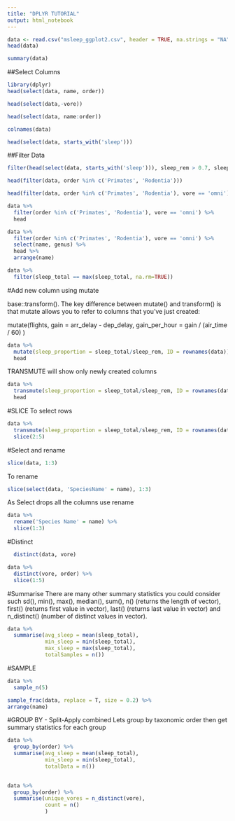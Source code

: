 ```yaml
---
title: "DPLYR TUTORIAL"
output: html_notebook
---
```


```r
data <- read.csv("msleep_ggplot2.csv", header = TRUE, na.strings = "NA")
head(data)
```

```r
summary(data)
```
##Select Columns
```r
library(dplyr)
head(select(data, name, order))
```

```r
head(select(data,-vore))
```

```r
head(select(data, name:order))
```

```r
colnames(data)
```

```r
head(select(data, starts_with('sleep')))
```

##Filter Data
```r
filter(head(select(data, starts_with('sleep'))), sleep_rem > 0.7, sleep_cycle > 0.14)
```

```r
head(filter(data, order %in% c('Primates', 'Rodentia')))
```

```r
head(filter(data, order %in% c('Primates', 'Rodentia'), vore == 'omni'))
```
```r
data %>%
  filter(order %in% c('Primates', 'Rodentia'), vore == 'omni') %>%
  head
```
```r
data %>%
  filter(order %in% c('Primates', 'Rodentia'), vore == 'omni') %>%
  select(name, genus) %>%
  head %>%
  arrange(name)
```
```r
data %>%
  filter(sleep_total == max(sleep_total, na.rm=TRUE)) 
```

#Add new column using mutate

base::transform(). The key difference between mutate() and transform() is that mutate allows you to refer to columns that you've just created:

mutate(flights,
  gain = arr_delay - dep_delay,
  gain_per_hour = gain / (air_time / 60)
)

```r
data %>%
  mutate(sleep_proportion = sleep_total/sleep_rem, ID = rownames(data)) %>%
  head

```
TRANSMUTE will show only newly created columns
```r
data %>%
  transmute(sleep_proportion = sleep_total/sleep_rem, ID = rownames(data)) %>%
  head
```
#SLICE
To select rows 
```r
data %>%
  transmute(sleep_proportion = sleep_total/sleep_rem, ID = rownames(data)) %>%
  slice(2:5)
```

#Select and rename
```r
slice(data, 1:3)
```
To rename
```r
slice(select(data, 'SpeciesName' = name), 1:3)
```

As Select drops all the columns use rename
```r
data %>%
  rename('Species Name' = name) %>%
  slice(1:3)
```

#Distinct
```r
  distinct(data, vore)
```

```r
data %>%
  distinct(vore, order) %>%
  slice(1:5)
```

#Summarise
There are many other summary statistics you could consider such sd(), min(), max(), median(), sum(), n() (returns the length of vector), first() (returns first value in vector), last() (returns last value in vector) and n_distinct() (number of distinct values in vector).
```r
data %>%
  summarise(avg_sleep = mean(sleep_total),
            min_sleep = min(sleep_total),
            max_sleep = max(sleep_total),
            totalSamples = n())
```
#SAMPLE
```r
data %>%
  sample_n(5)
```

```r
sample_frac(data, replace = T, size = 0.2) %>% 
arrange(name)
```
#GROUP BY - Split-Apply combined
Lets group by taxonomic order then get summary statistics for each group
```r
data %>%
  group_by(order) %>%
  summarise(avg_sleep = mean(sleep_total),
            min_sleep = min(sleep_total),
            totalData = n())
  
```
```r
data %>%
  group_by(order) %>%
  summarise(unique_vores = n_distinct(vore),
            count = n()
            )

```

